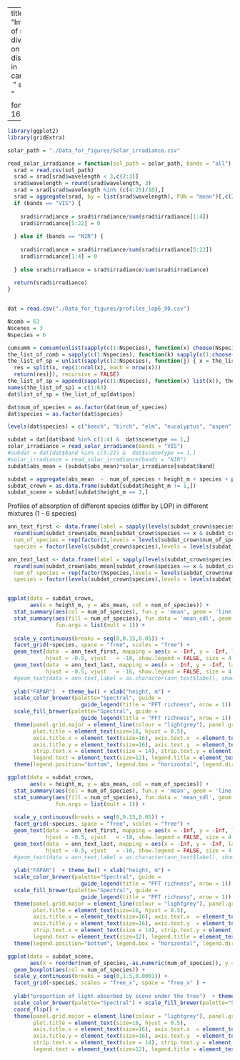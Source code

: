 
---
title: "Impacts of species diversity on the light distribution in canopies<br>
&nbsp;"
subtitle: "<center> ---------------- Leaf Angle Distributions ---------------- </center>"
author: "Elena Plekhanova"
date: "`r format(Sys.time(), '%B %e, %Y')`"
output:
  html_notebook: 
    code_folding: hide

fontsize: 16pt
---

```{r}
library(ggplot2)
library(gridExtra)

solar_path = "./Data_for_figures/Solar_irradiance.csv"

read_solar_irradiance = function(sol_path = solar_path, bands = "all") {
  srad = read.csv(sol_path)
  srad = srad[srad$wavelength < 3,c(2:3)]
  srad$wavelength = round(srad$wavelength, 3)
  srad = srad[srad$wavelength %in% (c(4:25)/10),]
  srad = aggregate(srad, by = list(srad$wavelength), FUN = "mean")[,c(2:3)]
  if (bands == "VIS") {
    
    srad$irradiance = srad$irradiance/sum(srad$irradiance[1:4])
    srad$irradiance[5:22] = 0
    
  } else if (bands == "NIR") {
    
    srad$irradiance = srad$irradiance/sum(srad$irradiance[5:22])
    srad$irradiance[1:4] = 0
    
  } else srad$irradiance = srad$irradiance/sum(srad$irradiance)
  
  return(srad$irradiance)
}


dat = read.csv("./Data_for_figures/profiles_lop6_90.csv")

Ncomb = 63
Nscenes = 3
Nspecies = 6

cumsumm = cumsum(unlist(sapply(c(1:Nspecies), function(x) choose(Nspecies, x))))
the_list_of_comb = sapply(c(1:Nspecies), function(k) sapply(c(1:choose(Nspecies, k)), function(i) combn(Nspecies, k)[,i]))
the_list_of_sp = unlist(sapply(c(2:Nspecies), function(j) { x = the_list_of_comb[[j]]
  res = split(x, rep(1:ncol(x), each = nrow(x)))
  return(res)}), recursive = FALSE)
the_list_of_sp = append(sapply(c(1:Nspecies), function(x) list(x)), the_list_of_sp)
names(the_list_of_sp) = c(1:63)
dat$list_of_sp = the_list_of_sp[dat$pos]
```

```{r}
dat$num_of_species = as.factor(dat$num_of_species)
dat$species = as.factor(dat$species)

levels(dat$species) = c("beech", "birch", "elm", "eucalyptus", "aspen", "spruce")

subdat = dat[dat$band %in% c(1:4) &  dat$scenetype == 1,]
solar_irradiance = read_solar_irradiance(bands = "VIS")
#subdat = dat[dat$band %in% c(5:22) &  dat$scenetype == 1,]
#solar_irradiance = read_solar_irradiance(bands = "NIR")
subdat$abs_mean = (subdat$abs_mean)*solar_irradiance[subdat$band]

subdat = aggregate(abs_mean  ~  num_of_species + height_m + species + pos + scenetype, data = subdat, FUN = "sum")
subdat_crown = as.data.frame(subdat[subdat$height_m != 1,])
subdat_scene = subdat[subdat$height_m == 1,]
```



Profiles of absorption of different species (differ by LOP) in different mixtures (1 - 6 species)

```{r fig.height=5.5, fig.width=10, message=FALSE, warning=FALSE}
ann_text_first <- data.frame(label = sapply(levels(subdat_crown$species), function(x) 
  round(sum(subdat_crown$abs_mean[subdat_crown$species == x & subdat_crown$num_of_species == 1]), 2 )), 
  num_of_species = rep(factor(1,levels = levels(subdat_crown$num_of_species)), Nspecies),
  species = factor(levels(subdat_crown$species),levels = levels(subdat_crown$species)))

ann_text_last <- data.frame(label = sapply(levels(subdat_crown$species), function(x) 
  round(sum(subdat_crown$abs_mean[subdat_crown$species == x & subdat_crown$num_of_species == Nspecies]), 2 )), 
  num_of_species = rep(factor(Nspecies,levels = levels(subdat_crown$num_of_species)), Nspecies),
  species = factor(levels(subdat_crown$species),levels = levels(subdat_crown$species)))


ggplot(data = subdat_crown, 
       aes(x = height_m, y = abs_mean, col = num_of_species)) + 
  stat_summary(aes(col = num_of_species), fun.y = 'mean', geom = 'line', size = 1.4) +
  stat_summary(aes(fill = num_of_species), fun.data = 'mean_sdl', geom = 'ribbon', alpha = 0.2, 
               fun.args = list(mult = 1)) +
  
  scale_y_continuous(breaks = seq(0,0.15,0.05)) +
  facet_grid(~species, space = "free", scales = "free") +  
  geom_text(data  = ann_text_first, mapping = aes(x = -Inf, y = -Inf, label = label),
            hjust = -0.5, vjust   = -18, show.legend = FALSE, size = 4.5) +
  geom_text(data  = ann_text_last, mapping = aes(x = -Inf, y = -Inf, label = label),
            hjust = -0.5, vjust   = -16, show.legend = FALSE, size = 4.5) +
  #geom_text(data = ann_text,label = as.character(ann_text$label), show.legend = FALSE) +
  
  ylab("FAPAR")  + theme_bw() + xlab("height, m") + 
  scale_color_brewer(palette="Spectral", guide = 
                       guide_legend(title = "PFT richness", nrow = 1)) + 
  scale_fill_brewer(palette="Spectral", guide = 
                       guide_legend(title = "PFT richness", nrow = 1))  + coord_flip() +
  theme(panel.grid.major = element_line(colour = "lightgrey"), panel.grid.minor = element_blank(),
        plot.title = element_text(size=16, hjust = 0.5),
        axis.title.x = element_text(size=16), axis.text.x  = element_text(size=12),
        axis.title.y = element_text(size=16), axis.text.y  = element_text(size=12),
        strip.text.x = element_text(size = 14), strip.text.y = element_text(size = 14),
        legend.text = element_text(size=12), legend.title = element_text(size=14), title = element_text(size=16))  +
  theme(legend.position="bottom", legend.box = "horizontal", legend.direction = "horizontal", strip.background = element_rect(fill="white"))
```

```{r fig.height=5.5, fig.width=7, message=FALSE, warning=FALSE}

ggplot(data = subdat_crown, 
       aes(x = height_m, y = abs_mean, col = num_of_species)) + 
  stat_summary(aes(col = num_of_species), fun.y = 'mean', geom = 'line', size = 1.4) +
  stat_summary(aes(fill = num_of_species), fun.data = 'mean_sdl', geom = 'ribbon', alpha = 0.2, 
               fun.args = list(mult = 1)) +
  
  scale_y_continuous(breaks = seq(0,0.15,0.05)) +
  facet_grid(~species, space = "free", scales = "free") +  
  geom_text(data  = ann_text_first, mapping = aes(x = -Inf, y = -Inf, label = label),
            hjust = -0.5, vjust   = -18, show.legend = FALSE, size = 4.5) +
  geom_text(data  = ann_text_last, mapping = aes(x = -Inf, y = -Inf, label = label),
            hjust = -0.5, vjust   = -16, show.legend = FALSE, size = 4.5) +
  #geom_text(data = ann_text,label = as.character(ann_text$label), show.legend = FALSE) +
  
  ylab("FAPAR")  + theme_bw() + xlab("height, m") + 
  scale_color_brewer(palette="Spectral", guide = 
                       guide_legend(title = "PFT richness", nrow = 1)) + 
  scale_fill_brewer(palette="Spectral", guide = 
                       guide_legend(title = "PFT richness", nrow = 1))  + coord_flip() +
  theme(panel.grid.major = element_line(colour = "lightgrey"), panel.grid.minor = element_blank(),
        plot.title = element_text(size=16, hjust = 0.5),
        axis.title.x = element_text(size=16), axis.text.x  = element_text(size=12),
        axis.title.y = element_text(size=16), axis.text.y  = element_text(size=12),
        strip.text.x = element_text(size = 14), strip.text.y = element_text(size = 14),
        legend.text = element_text(size=12), legend.title = element_text(size=12), title = element_text(size=12))  +
  theme(legend.position="bottom", legend.box = "horizontal", legend.direction = "horizontal")
```

```{r fig.height=3, fig.width=12}
ggplot(data = subdat_scene, 
       aes(x = reorder(num_of_species,-as.numeric(num_of_species)), y = abs_mean, fill = num_of_species)) + 
  geom_boxplot(aes(col = num_of_species)) +
  scale_y_continuous(breaks = seq(0,1.5,0.0001)) +
  facet_grid(~species, scales = "free_x", space = "free_x" ) + 
  
  ylab("proportion of light absorbed by scene under the tree")  + theme_bw() + xlab("num_of_species") + 
  scale_color_brewer(palette="Spectral") + scale_fill_brewer(palette="Spectral")  + 
  coord_flip() +
  theme(panel.grid.major = element_line(colour = "lightgrey"), panel.grid.minor = element_blank(),
        plot.title = element_text(size=16, hjust = 0.5),
        axis.title.x = element_text(size=16), axis.text.x  = element_text(size=12),
        axis.title.y = element_text(size=16), axis.text.y  = element_text(size=12),
        strip.text.x = element_text(size = 14), strip.text.y = element_text(size = 14),
        legend.text = element_text(size=12), legend.title = element_text(size=14), title = element_text(size=16))
```

